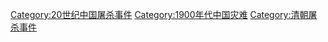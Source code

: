 [[Category:20世纪中国屠杀事件|Category:20世纪中国屠杀事件]]
[[Category:1900年代中国灾难|Category:1900年代中国灾难]]
[[Category:清朝屠杀事件|Category:清朝屠杀事件]]